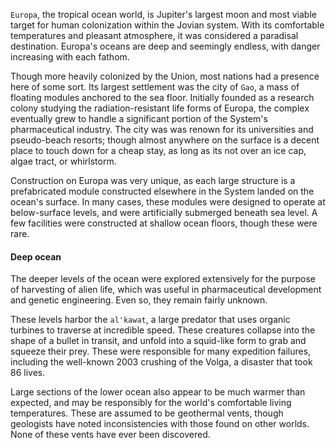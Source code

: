 ---
---

`Europa`, the tropical ocean world, is Jupiter's largest moon and most viable target for human colonization within the Jovian system. With its comfortable temperatures and pleasant atmosphere, it was considered a paradisal destination. Europa's oceans are deep and seemingly endless, with danger increasing with each fathom.

Though more heavily colonized by the Union, most nations had a presence here of some sort. Its largest settlement was the city of `Gao`, a mass of floating modules anchored to the sea floor. Initially founded as a research colony studying the radiation-resistant life forms of Europa, the complex eventually grew to handle a significant portion of the System's pharmaceutical industry. The city was was renown for its universities and pseudo-beach resorts; though almost anywhere on the surface is a decent place to touch down for a cheap stay, as long as its not over an ice cap, algae tract, or whirlstorm.

Construction on Europa was very unique, as each large structure is a prefabricated module constructed elsewhere in the System landed on the ocean's surface. In many cases, these modules were designed to operate at below-surface levels, and were artificially submerged beneath sea level. A few facilities were constructed at shallow ocean floors, though these were rare.

#### Deep ocean

The deeper levels of the ocean were explored extensively for the purpose of harvesting of alien life, which was useful in pharmaceutical development and genetic engineering. Even so, they remain fairly unknown.

These levels harbor the `al'kawat`, a large predator that uses organic turbines to traverse at incredible speed. These creatures collapse into the shape of a bullet in transit, and unfold into a squid-like form to grab and squeeze their prey. These were responsible for many expedition failures, including the well-known 2003 crushing of the Volga, a disaster that took 86 lives.

Large sections of the lower ocean also appear to be much warmer than expected, and may be responsibly for the world's comfortable living temperatures. These are assumed to be geothermal vents, though geologists have noted inconsistencies with those found on other worlds. None of these vents have ever been discovered.